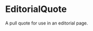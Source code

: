 
<Meta title="Labs|Molecules/EditorialQuote" component={EditorialQuote} />

# EditorialQuote

<StoryStatus status="ready" />

A pull quote for use in an editorial page.

<Preview withSource="open" className="dark">
  <Story name="EditorialQuote">
    <EditorialQuote
      quote={text(
        'Quote',
        'In an interstellar burst, I am back to save the universe.'
      )}
    />
  </Story>
</Preview>

<Props story="EditorialQuote" of={EditorialQuote} />
